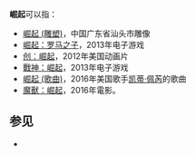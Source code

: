 {{Wiktionary|崛起}}
'''崛起'''可以指：

*[[崛起_(雕塑)|崛起 (雕塑)]]，中国广东省汕头市雕像
*[[崛起：罗马之子|崛起：罗马之子]]，2013年电子游戏
*[[创：崛起|创：崛起]]，2012年美国动画片
*[[戰神：崛起|戰神：崛起]]，2013年电子游戏
*[[崛起_(歌曲)|崛起 (歌曲)]]，2016年美国歌手[[凯蒂·佩芮|凯蒂·佩芮]]的歌曲
*[[魔獸：崛起|魔獸：崛起]]，2016年電影。

==参见==
*{{Lookfrom|崛起}}

{{Disambig|Cat=二字消歧义}}